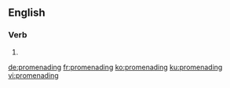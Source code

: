 ==English==

===Verb===
{{head|en|present participle}}

# {{present participle of|promenade|lang=en|nocat=1}}

[[de:promenading]]
[[fr:promenading]]
[[ko:promenading]]
[[ku:promenading]]
[[vi:promenading]]